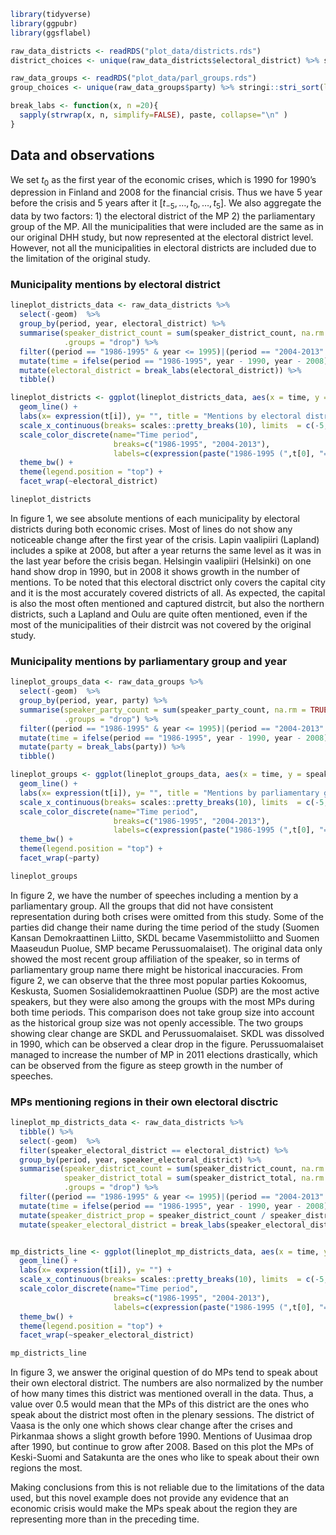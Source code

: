 ```r
library(tidyverse)
library(ggpubr)
library(ggsflabel)
```

```r
raw_data_districts <- readRDS("plot_data/districts.rds")
district_choices <- unique(raw_data_districts$electoral_district) %>% stringi::stri_sort(locale = "fi_FI")

raw_data_groups <- readRDS("plot_data/parl_groups.rds")
group_choices <- unique(raw_data_groups$party) %>% stringi::stri_sort(local = "fi_FI")

```

```r
break_labs <- function(x, n =20){
  sapply(strwrap(x, n, simplify=FALSE), paste, collapse="\n" )
}
```


## Data and observations

We set $t_0$ as the first year of the economic crises, which is 1990 for 1990's depression in Finland and 2008 for the financial crisis. Thus we have 5 year before the crisis and 5 years after it $[t_{-5},\dots, t_0,\dots, t_{5}]$. We also aggregate the data by two factors:  1) the electoral district of the MP 2) the parliamentary group of the MP. All the municipalities that were included are the same as in our original DHH study, but now represented at the electoral district level. However, not all the municipalities in electoral districts are included due to the limitation of the original study.

### Municipality mentions by electoral district

```r
lineplot_districts_data <- raw_data_districts %>%
  select(-geom)  %>%
  group_by(period, year, electoral_district) %>%
  summarise(speaker_district_count = sum(speaker_district_count, na.rm = TRUE),
            .groups = "drop") %>%
  filter((period == "1986-1995" & year <= 1995)|(period == "2004-2013" & year >= 2003)) %>%
  mutate(time = ifelse(period == "1986-1995", year - 1990, year - 2008)) %>%
  mutate(electoral_district = break_labs(electoral_district)) %>%
  tibble()

lineplot_districts <- ggplot(lineplot_districts_data, aes(x = time, y = speaker_district_count, col = period))  +
  geom_line() +
  labs(x= expression(t[i]), y= "", title = "Mentions by electoral district") +
  scale_x_continuous(breaks= scales::pretty_breaks(10), limits  = c(-5,5)) +
  scale_color_discrete(name="Time period",
                       breaks=c("1986-1995", "2004-2013"),
                       labels=c(expression(paste("1986-1995 (",t[0], "=1990)", sep = "")), expression(paste("2004-2013 (",t[0], "=2008)", sep = "")))) +
  theme_bw() +
  theme(legend.position = "top") +
  facet_wrap(~electoral_district)

lineplot_districts
```

In figure 1, we see absolute mentions of each municipality by electoral districts during both economic crises. Most of lines do not show any noticeable change after the first year of the crisis. Lapin vaalipiiri (Lapland) includes a spike at 2008, but after a year returns the same level as it was in the last year before the crisis began. Helsingin vaalipiiri (Helsinki) on one hand show drop in 1990, but in 2008 it shows growth in the number of mentions. To be noted that this electoral disctrict only covers the capital city and it is the most accurately covered districts of all. As expected, the capital is also the most often mentioned and captured distrcit, but also the northern districts, such a Lapland and Oulu are quite often mentioned, even if the most of the municipalities of their distrcit was not covered by the original study.


### Municipality mentions by parliamentary group and year


```r
lineplot_groups_data <- raw_data_groups %>%
  select(-geom)  %>%
  group_by(period, year, party) %>%
  summarise(speaker_party_count = sum(speaker_party_count, na.rm = TRUE),
            .groups = "drop") %>%
  filter((period == "1986-1995" & year <= 1995)|(period == "2004-2013" & year >= 2003)) %>%
  mutate(time = ifelse(period == "1986-1995", year - 1990, year - 2008)) %>%
  mutate(party = break_labs(party)) %>%
  tibble()

lineplot_groups <- ggplot(lineplot_groups_data, aes(x = time, y = speaker_party_count, col = period))  +
  geom_line() +
  labs(x= expression(t[i]), y= "", title = "Mentions by parliamentary group", col = "") +
  scale_x_continuous(breaks= scales::pretty_breaks(10), limits  = c(-5,5)) +
  scale_color_discrete(name="Time period",
                       breaks=c("1986-1995", "2004-2013"),
                       labels=c(expression(paste("1986-1995 (",t[0], "=1990)", sep = "")), expression(paste("2004-2013 (",t[0], "=2008)", sep = "")))) +
  theme_bw() +
  theme(legend.position = "top") +
  facet_wrap(~party)

lineplot_groups
```
 In figure 2, we have the number of speeches including a mention by a parliamentary group. All the groups that did not have consistent representation during both crises were omitted from this study. Some of the parties did change their name during the time period of the study (Suomen Kansan Demokraattinen Liitto, SKDL became Vasemmistoliitto and Suomen Maaseudun Puolue, SMP became Perussuomalaiset). The original data only showed the most recent group affiliation of the speaker, so in terms of parliamentary group name there might be historical inaccuracies. From figure 2, we can observe that the three most popular parties Kokoomus, Keskusta, Suomen Sosialidemokraattinen Puolue (SDP) are the most active speakers, but they were also among the groups with the most MPs during both time periods. This comparison does not take group size into account as the historical group size was not openly accessible. The two groups showing clear change are SKDL and Perussuomalaiset. SKDL was dissolved in 1990, which can be observed a clear drop in the figure. Perussuomalaiset managed to increase the number of MP in 2011 elections drastically, which can be observed from the figure as steep growth in the number of speeches.


### MPs mentioning regions in their own electoral disctric

```r
lineplot_mp_districts_data <- raw_data_districts %>%
  tibble() %>%
  select(-geom)  %>%
  filter(speaker_electoral_district == electoral_district) %>%
  group_by(period, year, speaker_electoral_district) %>%
  summarise(speaker_district_count = sum(speaker_district_count, na.rm = TRUE),
            speaker_district_total = sum(speaker_district_total, na.rm = TRUE),
            .groups = "drop") %>%
  filter((period == "1986-1995" & year <= 1995)|(period == "2004-2013" & year >= 2003)) %>%
  mutate(time = ifelse(period == "1986-1995", year - 1990, year - 2008)) %>%
  mutate(speaker_district_prop = speaker_district_count / speaker_district_total) %>%
  mutate(speaker_electoral_district = break_labs(speaker_electoral_district))


mp_districts_line <- ggplot(lineplot_mp_districts_data, aes(x = time, y = speaker_district_prop, col = period))  +
  geom_line() +
  labs(x= expression(t[i]), y= "") +
  scale_x_continuous(breaks= scales::pretty_breaks(10), limits  = c(-5,5)) +
  scale_color_discrete(name="Time period",
                       breaks=c("1986-1995", "2004-2013"),
                       labels=c(expression(paste("1986-1995 (",t[0], "=1990)", sep = "")), expression(paste("2004-2013 (",t[0], "=2008)", sep = "")))) +
  theme_bw() +
  theme(legend.position = "top") +
  facet_wrap(~speaker_electoral_district)

mp_districts_line
```

In figure 3, we answer the original question of do MPs tend to speak about their own electoral district. The numbers are also normalized by the number of how many times this district was mentioned overall in the data. Thus, a value over 0.5 would mean that the MPs of this district are the ones who speak about the district most often in the plenary sessions. The district of Vaasa is the only one which shows clear change after the crises and Pirkanmaa shows a slight growth before 1990. Mentions of Uusimaa drop after 1990, but continue to grow after 2008. Based on this plot the MPs of Keski-Suomi and Satakunta are the ones who like to speak about their own regions the most.

Making conclusions from this is not reliable due to the limitations of the data used, but this novel example does not provide any evidence that an economic crisis would make the MPs speak about the region they are representing more than in the preceding time.

